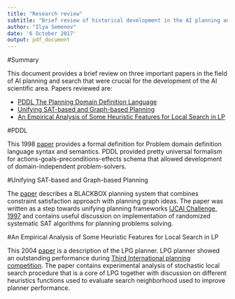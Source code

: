 ```yaml
---
title: "Research review"
subtitle: "Brief review of historical development in the AI planning and search area"
author: "Ilya Semenov"
date: '6 October 2017'
output: pdf_document
---
```


#Summary

This document provides a brief review on three important papers in the field of AI planning and search that were crucial for the development of the AI scientific area. Papers reviewed are:

* [PDDL The Planning Domain Definition Language](http://www.cs.cmu.edu/~mmv/planning/readings/98aips-PDDL.pdf)
* [Unifying SAT-based and Graph-based Planning](http://www.cs.cornell.edu/selman/papers/pdf/99.ijcai.blackbox.pdf)
* [An Empirical Analysis of Some Heuristic Features for Local Search in LP](http://www.aaai.org/Papers/ICAPS/2004/ICAPS04-022.pdf)

#PDDL

This 1998 [paper](http://www.cs.cmu.edu/~mmv/planning/readings/98aips-PDDL.pdf) provides a formal definition for Problem domain definition language syntax and semantics. PDDL provided pretty universal formalism for actions-goals-preconditions-effects schema that allowed development of domain-independent problem-solvers.

#Unifying SAT-based and Graph-based Planning

The [paper](http://www.cs.cornell.edu/selman/papers/pdf/99.ijcai.blackbox.pdf) describes a BLACKBOX planning system that combines constraint satisfaction approach with planning graph ideas. The paper was written as a step towards unifying planning frameworks [IJCAI Challenge, 1997](http://www.ijcai.org/past/ijcai-97/) and contains useful discussion on implementation of randomized systematic SAT algorithms for planning problems solving.

#An Empirical Analysis of Some Heuristic Features for Local Search in LP

This 2004 [paper](http://www.aaai.org/Papers/ICAPS/2004/ICAPS04-022.pdf) is a description of the LPG planner. LPG planner showed an outstanding performance during [Third International planning competition](http://ipc02.icaps-conference.org/). The paper contains experimental analysis of stochastic local search procedure that is a core of LPG together with discussion on different heuristics functions used to evaluate search neighborhood used to improve planner performance.